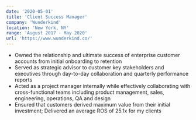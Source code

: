 ```yaml
---
date: '2020-05-01'
title: 'Client Success Manager'
company: 'Wunderkind'
location: 'New York, NY'
range: 'August 2017 - May 2020'
url: 'https://www.wunderkind.co/'
---
```


- Owned the relationship and ultimate success of enterprise customer accounts from initial onboarding to retention
- Served as strategic advisor to customer key stakeholders and executives through day-to-day collaboration and quarterly performance reports
- Acted as a project manager internally while effectively collaborating with cross-functional teams including product management, sales, engineering, operations, QA and design
- Ensured that customers derived maximum value from their initial investment; Delivered an average ROS of 25.1x for my clients